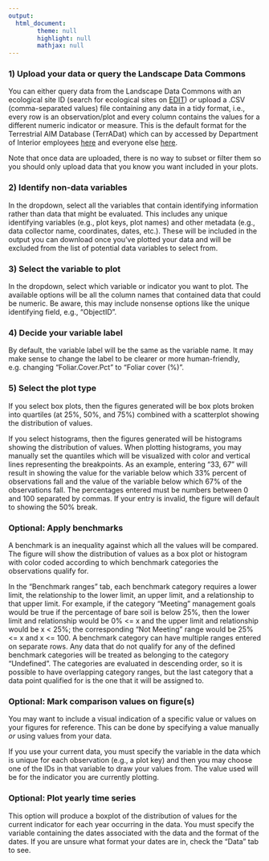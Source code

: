 ```yaml
---
output:
  html_document:
        theme: null
        highlight: null
        mathjax: null
---
```


### 1) Upload your data or query the Landscape Data Commons
You can either query data from the Landscape Data Commons with an ecological site ID (search for ecological sites on [EDIT](https://edit.jornada.nmsu.edu)) *or* upload a .CSV (comma-separated values) file containing any data in a tidy format, i.e., every row is an observation/plot and every column contains the values for a different numeric indicator or measure. This is the default format for the Terrestrial AIM Database (TerrADat) which can by accessed by Department of Interior employees [here](https://aim.landscapetoolbox.org/aim-data-portal) and everyone else [here](https://landscape.blm.gov/geoportal/catalog/main/home.page).

Note that once data are uploaded, there is no way to subset or filter them so you should only upload data that you know you want included in your plots.

### 2) Identify non-data variables
In the dropdown, select all the variables that contain identifying information rather than data that might be evaluated. This includes any unique identifying variables (e.g., plot keys, plot names) and other metadata (e.g., data collector name, coordinates, dates, etc.). These will be included in the output you can download once you've plotted your data and will be excluded from the list of potential data variables to select from.

### 3) Select the variable to plot
In the dropdown, select which variable or indicator you want to plot. The available options will be all the column names that contained data that could be numeric. Be aware, this may include nonsense options like the unique identifying field, e.g., "ObjectID".

### 4) Decide your variable label
By default, the variable label will be the same as the variable name. It may make sense to change the label to be clearer or more human-friendly, e.g. changing "Foliar.Cover.Pct" to "Foliar cover (%)".

### 5) Select the plot type
If you select box plots, then the figures generated will be box plots broken into quartiles (at 25%, 50%, and 75%) combined with a scatterplot showing the distribution of values.

If you select histograms, then the figures generated will be histograms showing the distribution of values. When plotting histograms, you may manually set the quantiles which will be visualized with color and vertical lines representing the breakpoints. As an example, entering "33, 67" will result in showing the value for the variable below which 33% percent of observations fall and the value of the variable below which 67% of the observations fall. The percentages entered must be numbers between 0 and 100 separated by commas. If your entry is invalid, the figure will default to showing the 50% break.

### Optional: Apply benchmarks
A benchmark is an inequality against which all the values will be compared. The figure will show the distribution of values as a box plot or histogram with color coded according to which benchmark categories the observations qualify for.

In the "Benchmark ranges" tab, each benchmark category requires a lower limit, the relationship to the lower limit, an upper limit, and a relationship to that upper limit. For example, if the category "Meeting" management goals would be true if the percentage of bare soil is below 25%, then the lower limit and relationship would be 0% <= x and the upper limit and relationship would be x < 25%; the corresponding "Not Meeting" range would be 25% <= x and x <= 100. A benchmark category can have multiple ranges entered on separate rows. Any data that do not qualify for any of the defined benchmark categories will be treated as belonging to the category "Undefined". The categories are evaluated in descending order, so it is possible to have overlapping category ranges, but the last category that a data point qualified for is the one that it will be assigned to.

### Optional: Mark comparison values on figure(s)
You may want to include a visual indication of a specific value or values on your figures for reference. This can be done by specifying a value manually *or* using values from your data.

If you use your current data, you must specify the variable in the data which is unique for each observation (e.g., a plot key) and then you may choose one of the IDs in that variable to draw your values from. The value used will be for the indicator you are currently plotting.

### Optional: Plot yearly time series
This option will produce a boxplot of the distribution of values for the current indicator for each year occurring in the data. You must specify the variable containing the dates associated with the data and the format of the dates. If you are unsure what format your dates are in, check the "Data" tab to see.